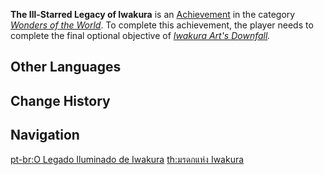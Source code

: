 {{Achievement Infobox
|title        = 
|id           = 81197
|order id     = 1183
|category     = Wonders of the World
|description  = Return the blade of the Iwakura Master.
|requirements = Complete the final optional objective of ''[[Iwakura Art's Downfall]].''
|primogems    = 5
|tracking     = 
|hidden       = 1
|topic        = 
|type         = Exploration
}}
'''The Ill-Starred Legacy of Iwakura''' is an [[Achievement]] in the category ''[[Wonders of the World]]''. To complete this achievement, the player needs to complete the final optional objective of ''[[Iwakura Art's Downfall]].''
<!--
==Trivia==

==Video Guides==
{{EVT
|video1   = 
|caption1 = 
}}
-->
==Other Languages==
{{Other Languages
|en      = The Ill-Starred Legacy of Iwakura
|zhs     = 薄缘的道与光与胤
|zhs_rm  = Bó Yuán de Dào yǔ Guāng yǔ Yìn
|zht     = 薄緣的道與光與胤
|zht_rm  = Bó Yuán de Dào yǔ Guāng yǔ Yìn
|zh_tl   = The Way of [[Hakuen Michimitsu Amenoma|Hakuen]] and Light and Descendants
|ja      = 薄縁の道と光と胤
|ja_rm   = Hakuen no Michi to Hikari to Tane{{Assumed}}
|ja_tl   = The Way of Hakuen, Light and Descendant
|ko      = 하쿠엔의 길과 빛과 혈통
|ko_rm   = Hakuen-ui Gil-gwa Bit-gwa Hyeoltong
|ko_tl   = The Way of [[Hakuen Michimitsu Amenoma|Hakuen]] and Light and Descendants
|es      = La ominosa herencia del clan Iwakura
|es_tl   = The Ominous Legacy of the Iwakura Clan
|fr      = L'héritage malheureux du Clan Iwakura
|fr_tl   = The Unfortunate Legacy of the Iwakura Clan
|ru      = Злополучное наследие Ивакуры
|ru_tl   = The Ill-Starred Legacy of Iwakura
|th      = มรดกแห่ง Iwakura
|th_rm   = 
|th_tl   = 
|vi      = Di Sản Thừa Kế Của Iwakura
|vi_tl   = 
|de      = Das unheilvolle Erbe von Iwakura
|de_tl   = The Baleful Legacy of Iwakura
|id      = Warisan Derita Klan Iwakura
|id_tl   = Iwakura Clan's Legacy of Suffering
|pt      = O Legado Iluminado de Iwakura
|pt_tl   = 
|tr      = Iwakura'nın Kara Bahtlı Mirası
|tr_tl   = 
|it      = La sfortunata eredità d'Iwakura
|it_tl   = 
}}

==Change History==
{{Change History|2.4}}
<!--
==References==
{{Reflist}}
-->
==Navigation==
{{Achievement Navbox|Wonders of the World|Exploration}}

[[pt-br:O Legado Iluminado de Iwakura]]
[[th:มรดกแห่ง Iwakura]]